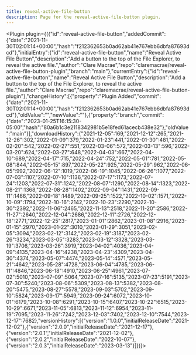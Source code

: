 ---
title: reveal-active-file-button
description: Page for the reveal-active-file-button plugin.
---


<Plugin plugin={({"id":"reveal-active-file-button","addedCommit":{"date":"2021-11-30T02:01:14+00:00","hash":"f212362653b0ad62ab41e767ebb6dbfa87693dcd"},"initialEntry":{"id":"reveal-active-file-button","name":"Reveal Active File Button","description":"Add a button to the top of the File Explorer, to reveal the active file.","author":"Clare Macrae","repo":"claremacrae/reveal-active-file-button-plugin","branch":"main"},"currentEntry":{"id":"reveal-active-file-button","name":"Reveal Active File Button","description":"Add a button to the top of the File Explorer, to reveal the active file.","author":"Clare Macrae","repo":"claremacrae/reveal-active-file-button-plugin"},"changeHistory":[{"property":"Plugin Added","commit":{"date":"2021-11-30T02:01:14+00:00","hash":"f212362653b0ad62ab41e767ebb6dbfa87693dcd"},"oldValue":"","newValue":""},{"property":"branch","commit":{"date":"2023-01-25T16:15:30-05:00","hash":"80a6b1c3e2118342981b5e18fed61acecb438e32"},"oldValue":"main"}],"downloadHistory":{"2021-12-05":169,"2021-12-12":265,"2021-12-26":302,"2022-01-09":379,"2022-01-23":441,"2022-01-30":481,"2022-02-20":542,"2022-02-27":551,"2022-03-06":572,"2022-03-13":596,"2022-03-20":624,"2022-03-27":648,"2022-04-03":667,"2022-04-10":689,"2022-04-17":715,"2022-04-24":752,"2022-05-01":781,"2022-05-08":844,"2022-05-15":897,"2022-05-22":925,"2022-05-29":962,"2022-06-05":992,"2022-06-12":1019,"2022-06-19":1045,"2022-06-26":1077,"2022-07-03":1107,"2022-07-10":1136,"2022-07-17":1173,"2022-07-24":1203,"2022-07-31":1242,"2022-08-07":1290,"2022-08-14":1323,"2022-08-21":1368,"2022-08-28":1402,"2022-09-04":1431,"2022-09-11":1466,"2022-09-18":1489,"2022-09-25":1522,"2022-10-02":1571,"2022-10-09":1794,"2022-10-16":2142,"2022-10-23":2290,"2022-10-30":2392,"2022-11-06":2465,"2022-11-13":2518,"2022-11-20":2586,"2022-11-27":2640,"2022-12-04":2686,"2022-12-11":2726,"2022-12-18":2771,"2022-12-25":2817,"2023-01-01":2862,"2023-01-08":2916,"2023-01-15":2970,"2023-01-22":3010,"2023-01-29":3051,"2023-02-05":3094,"2023-02-12":3142,"2023-02-19":3187,"2023-02-26":3234,"2023-03-05":3283,"2023-03-12":3328,"2023-03-19":3706,"2023-03-26":3919,"2023-04-02":4036,"2023-04-09":4135,"2023-04-16":4238,"2023-04-23":4309,"2023-04-30":4374,"2023-05-07":4474,"2023-05-14":4571,"2023-05-21":4642,"2023-05-28":4728,"2023-06-04":4785,"2023-06-11":4846,"2023-06-18":4910,"2023-06-25":4961,"2023-07-02":5010,"2023-07-09":5064,"2023-07-16":5135,"2023-07-23":5191,"2023-07-30":5240,"2023-08-06":5309,"2023-08-13":5382,"2023-08-20":5475,"2023-08-27":5578,"2023-09-03":5702,"2023-09-10":5824,"2023-09-17":5949,"2023-09-24":6072,"2023-10-01":6179,"2023-10-08":6291,"2023-10-15":6407,"2023-10-22":6515,"2023-10-29":6671,"2023-11-05":6813,"2023-11-12":6954,"2023-11-19":7095,"2023-11-26":7242,"2023-12-03":7402,"2023-12-10":7544,"2023-12-17":7682},"versionHistory":[{"version":"1.0.0","initialReleaseDate":"2021-12-02"},{"version":"2.0.0","initialReleaseDate":"2021-12-17"},{"version":"2.0.1","initialReleaseDate":"2021-12-02"},{"version":"2.0.2","initialReleaseDate":"2022-10-07"},{"version":"2.0.3","initialReleaseDate":"2023-03-13"}]})}></Plugin>